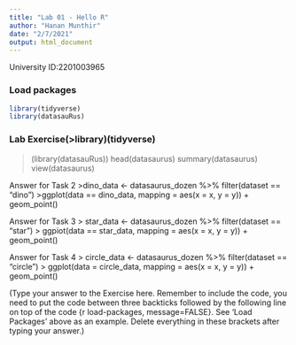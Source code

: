 ```yaml
---
title: "Lab 01 - Hello R"
author: "Hanan Munthir"
date: "2/7/2021"
output: html_document
---
```


University ID:2201003965 

### Load packages

```r
library(tidyverse)
library(datasauRus)
```


### Lab Exercise(>library)(tidyverse)
>(library(datasauRus))
> head(datasaurus)
> summary(datasaurus)
> view(datasaurus)

Answer for Task 2
>dino_data <- datasaurus_dozen %>% filter(dataset == "dino")
>ggplot(data == dino_data, mapping = aes(x = x, y = y)) + geom_point()

Answer for Task 3
> star_data <- datasaurus_dozen %>% filter(dataset == "star")
> ggpiot(data == star_data, mapping = aes(x = x, y = y)) + geom_point()

Answer for Task 4
> circle_data <- datasaurus_dozen %>% filter(dataset == "circle")
> ggplot(data = circle_data, mapping = aes(x = x, y = y)) + geom_point()

(Type your answer to the Exercise here. Remember to include the code, you need to put the code between three backticks followed by the following line on top of the code {r load-packages, message=FALSE}. See 'Load Packages' above as an example. Delete everything in these brackets after typing your answer.)